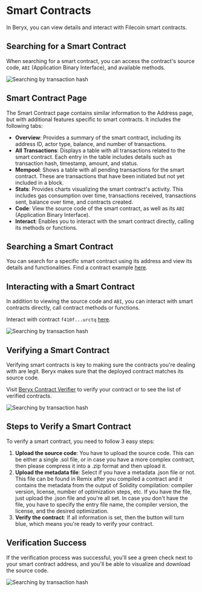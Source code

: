 # Smart Contracts

In Beryx, you can view details and interact with Filecoin smart contracts.

## Searching for a Smart Contract

When searching for a smart contract, you can access the contract's source code, `ABI` (Application Binary Interface), and available methods.

![Searching by transaction hash](../assets/image-7.webp)

## Smart Contract Page

The Smart Contract page contains similar information to the Address page, but with additional features specific to smart contracts. It includes the following tabs:

- **Overview**: Provides a summary of the smart contract, including its address ID, actor type, balance, and number of transactions.
- **All Transactions**: Displays a table with all transactions related to the smart contract. Each entry in the table includes details such as transaction hash, timestamp, amount, and status.
- **Mempool**: Shows a table with all pending transactions for the smart contract. These are transactions that have been initiated but not yet included in a block.
- **Stats**: Provides charts visualizing the smart contract's activity. This includes gas consumption over time, transactions received, transactions sent, balance over time, and contracts created.
- **Code**: View the source code of the smart contract, as well as its `ABI` (Application Binary Interface).
- **Interact**: Enables you to interact with the smart contract directly, calling its methods or functions.

## Searching a Smart Contract

You can search for a specific smart contract using its address and view its details and functionalities. Find a contract example [here](https://beryx.zondax.ch/search/fil/mainnet/address/f410fg6dyyyr5q7k6tg7kmavzw4uimz3phxxqmfk2mky?tab=overview).

## Interacting with a Smart Contract

In addition to viewing the source code and `ABI`, you can interact with smart contracts directly, call contract methods or functions.

Interact with contract `f410f...urctq` [here](https://beryx.zondax.ch/search/fil/calibration/address/f410fc4oqz4o47leiyhmo5ynji2k4iyxmuxozj4urctq?tab=interact).

![Searching by transaction hash](../assets/image-8.webp)

## Verifying a Smart Contract

Verifying smart contracts is key to making sure the contracts you're dealing with are legit. Beryx makes sure that the deployed contract matches its source code.

Visit [Beryx Contract Verifier](https://beryx.zondax.ch/contract_verifier) to verify your contract or to see the list of verified contracts.

![Searching by transaction hash](../assets/image-9.webp)

## Steps to Verify a Smart Contract

To verify a smart contract, you need to follow 3 easy steps:

1. **Upload the source code**: You have to upload the source code. This can be either a single .sol file, or in case you have a more complex contract, then please compress it into a .zip format and then upload it.
2. **Upload the metadata file**: Select if you have a metadata .json file or not. This file can be found in Remix after you compiled a contract and it contains the metadata from the output of Solidity compilation: compiler version, license, number of optimization steps, etc. If you have the file, just upload the .json file and you're all set. In case you don't have the file, you have to specify the entry file name, the compiler version, the license, and the desired optimization.
3. **Verify the contract**: If all information is set, then the button will turn blue, which means you're ready to verify your contract.

## Verification Success

If the verification process was successful, you'll see a green check next to your smart contract address, and you'll be able to visualize and download the source code.

![Searching by transaction hash](../assets/image-10.webp)
